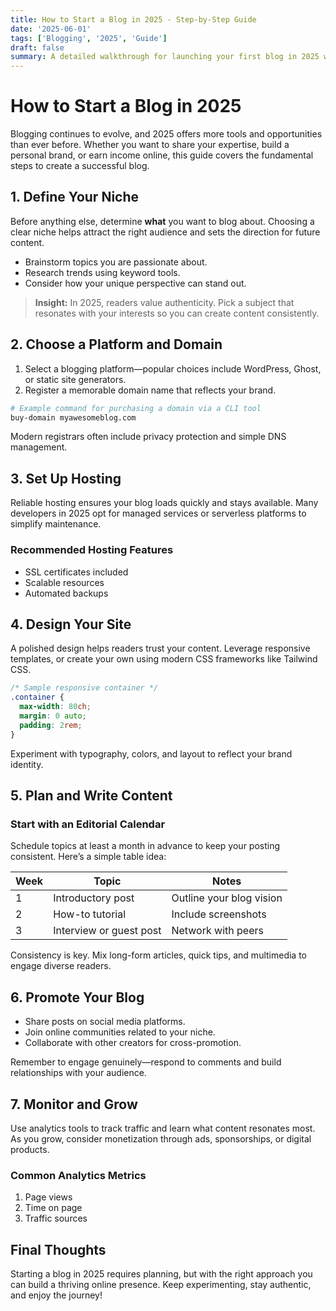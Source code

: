 ```yaml
---
title: How to Start a Blog in 2025 - Step-by-Step Guide
date: '2025-06-01'
tags: ['Blogging', '2025', 'Guide']
draft: false
summary: A detailed walkthrough for launching your first blog in 2025 with modern tools and best practices.
---
```


# How to Start a Blog in 2025

Blogging continues to evolve, and 2025 offers more tools and opportunities than ever before. Whether you want to share your expertise, build a personal brand, or earn income online, this guide covers the fundamental steps to create a successful blog.

## 1. Define Your Niche

Before anything else, determine **what** you want to blog about. Choosing a clear niche helps attract the right audience and sets the direction for future content.

- Brainstorm topics you are passionate about.
- Research trends using keyword tools.
- Consider how your unique perspective can stand out.

> **Insight:** In 2025, readers value authenticity. Pick a subject that resonates with your interests so you can create content consistently.

## 2. Choose a Platform and Domain

1. Select a blogging platform—popular choices include WordPress, Ghost, or static site generators.
2. Register a memorable domain name that reflects your brand.

```bash
# Example command for purchasing a domain via a CLI tool
buy-domain myawesomeblog.com
```

Modern registrars often include privacy protection and simple DNS management.

## 3. Set Up Hosting

Reliable hosting ensures your blog loads quickly and stays available. Many developers in 2025 opt for managed services or serverless platforms to simplify maintenance.

### Recommended Hosting Features

- SSL certificates included
- Scalable resources
- Automated backups

## 4. Design Your Site

A polished design helps readers trust your content. Leverage responsive templates, or create your own using modern CSS frameworks like Tailwind CSS.

```css
/* Sample responsive container */
.container {
  max-width: 80ch;
  margin: 0 auto;
  padding: 2rem;
}
```

Experiment with typography, colors, and layout to reflect your brand identity.

## 5. Plan and Write Content

### Start with an Editorial Calendar

Schedule topics at least a month in advance to keep your posting consistent. Here’s a simple table idea:

| Week | Topic | Notes |
|------|-------|------|
| 1 | Introductory post | Outline your blog vision |
| 2 | How-to tutorial | Include screenshots |
| 3 | Interview or guest post | Network with peers |

Consistency is key. Mix long-form articles, quick tips, and multimedia to engage diverse readers.

## 6. Promote Your Blog

- Share posts on social media platforms.
- Join online communities related to your niche.
- Collaborate with other creators for cross-promotion.

Remember to engage genuinely—respond to comments and build relationships with your audience.

## 7. Monitor and Grow

Use analytics tools to track traffic and learn what content resonates most. As you grow, consider monetization through ads, sponsorships, or digital products.

### Common Analytics Metrics

1. Page views
2. Time on page
3. Traffic sources

## Final Thoughts

Starting a blog in 2025 requires planning, but with the right approach you can build a thriving online presence. Keep experimenting, stay authentic, and enjoy the journey!

